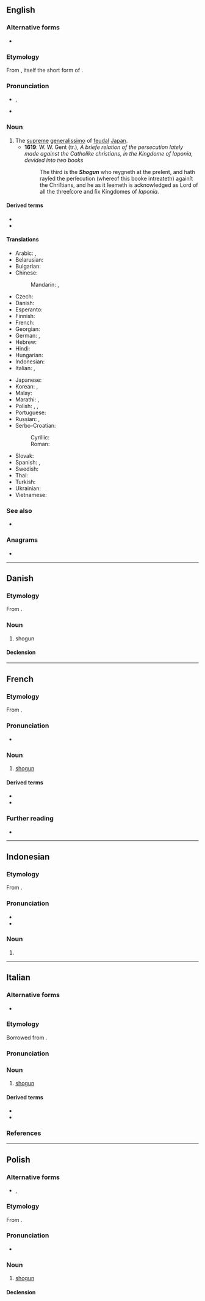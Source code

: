 {{also|shōgun}}
==English==
{{wikipedia}}

===Alternative forms===
* {{q|obsolete}} {{l|en|xogun}}

===Etymology===
From {{bor|en|ja|将軍|tr=shōgun}}, itself the short form of {{m|ja|sc=Jpan|征夷大将軍|tr=seii taishōgun|lit=[[general]] who [[overcome]]s the [[barbarian]]s}}.

===Pronunciation===
* {{enPR|shō'gŭn}}, {{IPA|en|/ˈʃəʊɡʌn/}}
* {{rhymes|en|əʊɡən|s=2}}

===Noun===
{{en-noun|s|shogun}}

# The [[supreme]] [[generalissimo]] of [[feudal]] [[Japan]].
#* '''1619''': W. W. Gent (tr.), ''A briefe relation of the persecution lately made against the Catholike christians, in the Kingdome of Iaponia, devided into two books''
#*: The third is the '''''Shogun''''' who reygneth at the preſent, and hath rayſed the perſecution (whereof this booke intreateth) againſt the Chriſtians, and he as it ſeemeth is acknowledged as Lord of all the threeſcore and ſix Kingdomes of ''Iaponia''.

====Derived terms====
* {{l|en|shogunate}}
* {{l|en|shogunal}}

====Translations====
{{trans-top|supreme generalissimo of feudal Japan}}
* Arabic: {{t|ar|شُوغُون|m|tr=šogun}}, {{t|ar|شُوغُون|m}}
* Belarusian: {{t|be|сёгун|m}}
* Bulgarian: {{t|bg|шо́гун|m}}
* Chinese:
*: Mandarin: {{t+|cmn|將軍|sc=Hani}}, {{t+|cmn|将军|tr=jiāngjūn|sc=Hani}}
* Czech: {{t|cs|šógun|m}}
* Danish: {{t|da|shogun|c}}
* Esperanto: {{t|eo|ŝoguno}}
* Finnish: {{t+|fi|shōgun}}
* French: {{t+|fr|shogun|m}}
* Georgian: {{t|ka|სიოგუნი|sc=Geor}}
* German: {{t+|de|Shōgun|m}}, {{t|de|Shogun|m}}
* Hebrew: {{t|he|שוגון|m|tr=shogun}}
* Hindi: {{t|hi|शोगुन|m}}
* Hungarian: {{t+|hu|sógun}}
* Indonesian: {{t+|id|syogun}}
* Italian: {{t|it|shōgun|m}}, {{t|it|siogun|m}}
{{trans-mid}}
* Japanese: {{t+|ja|将軍|tr=shōgun}}
* Korean: {{t+|ko|장군}}, {{t|ko|쇼군}}
* Malay: {{t|ms|syogun}}
* Marathi: {{t|mr|शोगुन|m}}, {{t|mr|शोउगुन|m}}
* Polish: {{t|pl|siogun|m}}, {{t+|pl|szogun|m}}, {{t+|pl|shogun|m}}
* Portuguese: {{t+|pt|xogum|m}}
* Russian: {{t+|ru|сёгу́н|m}}, {{t+|ru|сёгун|m}}
* Serbo-Croatian:
*: Cyrillic: {{t|sh|шогун|m}}
*: Roman: {{t+|sh|šogun|m}}
* Slovak: {{t|sk|šógun|m}}
* Spanish: {{t|es|shōgun|m}}, {{t|es|sogún|m}}
* Swedish: {{t+|sv|shogun}}
* Thai: {{t|th|โชกุน}}
* Turkish: {{t|tr|şogun}}
* Ukrainian: {{t|uk|сьо́ґун|m}}
* Vietnamese: {{t|vi|shōgun}}
{{trans-bottom}}

===See also===
* {{projectlink|wikipedia}}

===Anagrams===
* {{anagrams|en|a=ghnosu|snough}}

----

==Danish==

===Etymology===
From {{bor|da|ja|将軍|tr=shōgun}}.

===Noun===
{{da-noun}}

# shogun

====Declension====
{{da-decl|en|er}}

----

==French==
{{wikipedia|lang=fr}}

===Etymology===
From {{bor|fr|ja|将軍|tr=shōgun}}.

===Pronunciation===
* {{fr-IPA|chogoun}}

===Noun===
{{fr-noun|m}}

# [[#English|shogun]]

====Derived terms====
* {{l|fr|shogunal}}
* {{l|fr|shogunat}}

===Further reading===
* {{R:TLFi}}

----

==Indonesian==
{{wikipedia|lang=id}}

===Etymology===
From {{bor|id|ja|将軍|tr=shōgun}}.

===Pronunciation===
* {{IPA|id|/ʃo.ɡun/}}
* {{hyphenation|id|sho|gun}}

===Noun===
{{id-noun|}}

# {{nonstandard spelling of|id|syogun}}

----

==Italian==

===Alternative forms===
* {{alter|it|sciogun}}

===Etymology===
Borrowed from {{bor|it|ja|将軍|tr=shōgun}}.

===Pronunciation===
{{it-pr|shògun,shogùn<ref:{{R:it:DiPI}}>}}

===Noun===
{{it-noun|m|#}}

# [[#English|shogun]]

====Derived terms====
* {{l|it|shogunale}}
* {{l|it|shogunato}}

===References===
<references />

----

==Polish==

===Alternative forms===
* {{l|pl|siogun}}, {{l|pl|szogun}}

===Etymology===
From {{bor|pl|ja|将軍|tr=shōgun}}.

===Pronunciation===
* {{pl-IPA|siogun|szogun}}

===Noun===
{{pl-noun|m-pr}}

# {{lb|pl|uncommon}} [[#English|shogun]]

====Declension====
{{pl-decl-noun
|shogun|shoguni/shogunowie
|shoguna|shogunów
|shogunowi|shogunom
|shoguna|shoguni/shogunowie
|shogunem|shogunami
|shogunie|shogunach
|shogunie|shoguni/shogunowie
}}
